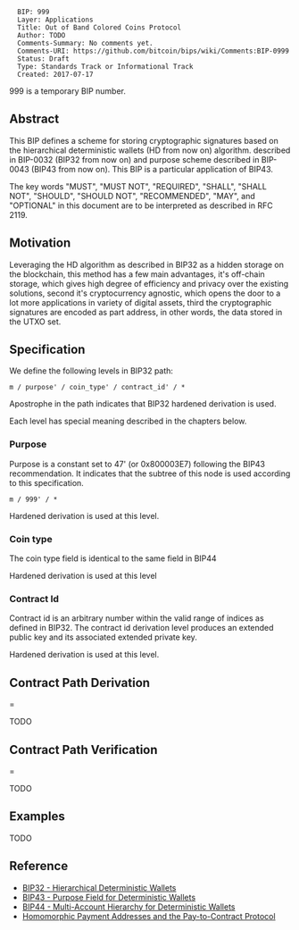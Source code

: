 <pre>
  BIP: 999
  Layer: Applications
  Title: Out of Band Colored Coins Protocol
  Author: TODO
  Comments-Summary: No comments yet.
  Comments-URI: https://github.com/bitcoin/bips/wiki/Comments:BIP-0999
  Status: Draft
  Type: Standards Track or Informational Track
  Created: 2017-07-17
</pre>

{{note}} 999 is a temporary BIP number.

==Abstract==

This BIP defines a scheme for storing cryptographic signatures based on the hierarchical deterministic wallets (HD from now on) algorithm.
described in BIP-0032 (BIP32 from now on) and purpose scheme described in
BIP-0043 (BIP43 from now on).
This BIP is a particular application of BIP43.

The key words "MUST", "MUST NOT", "REQUIRED", "SHALL", "SHALL NOT", "SHOULD", "SHOULD NOT", "RECOMMENDED", "MAY", and "OPTIONAL" in this document are to be interpreted as described in RFC 2119.

==Motivation==

Leveraging the HD algorithm as described in BIP32 as a hidden storage on the blockchain, this method has a few main advantages, it's off-chain storage, which gives high degree of efficiency and privacy over the existing solutions, second it's cryptocurrency agnostic, which opens the door to a lot more applications in variety of digital assets, third the cryptographic signatures are encoded as part address, in other words, the data stored in the UTXO set.

==Specification==

We define the following levels in BIP32 path:

<code>
m / purpose' / coin_type' / contract_id' / *
</code>

Apostrophe in the path indicates that BIP32 hardened derivation is used.

Each level has special meaning described in the chapters below.

===Purpose===

Purpose is a constant set to 47' (or 0x800003E7) following the BIP43 recommendation. It indicates that the subtree of this node is used according to this specification.

<code>
m / 999' / *
</code>

Hardened derivation is used at this level.

===Coin type===

The coin type field is identical to the same field in BIP44

Hardened derivation is used at this level

===Contract Id===

Contract id is an arbitrary number within the valid range of indices as defined in BIP32.
The contract id derivation level produces an extended public key and its associated extended private key.

Hardened derivation is used at this level.

==Contract Path Derivation===

TODO

==Contract Path Verification===

TODO

==Examples==

TODO

==Reference==

* [[bip-0032.mediawiki|BIP32 - Hierarchical Deterministic Wallets]]
* [[bip-0043.mediawiki|BIP43 - Purpose Field for Deterministic Wallets]]
* [[bip-0044.mediawiki|BIP44 - Multi-Account Hierarchy for Deterministic Wallets]]
* [[https://arxiv.org/abs/1212.3257|Homomorphic Payment Addresses and the Pay-to-Contract Protocol]]
